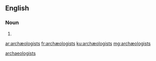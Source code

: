 {{also|archaeologists}}
==English==

===Noun===
{{head|en|plural}}

# {{plural of|archæologist|lang=en}}

[[Category:English terms spelled with Æ|archaeologists]]

[[ar:archæologists]]
[[fr:archæologists]]
[[ku:archæologists]]
[[mg:archæologists]]